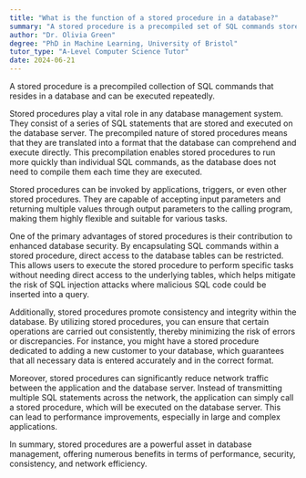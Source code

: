 ```yaml
---
title: "What is the function of a stored procedure in a database?"
summary: "A stored procedure is a precompiled set of SQL commands stored in a database that can be executed repeatedly."
author: "Dr. Olivia Green"
degree: "PhD in Machine Learning, University of Bristol"
tutor_type: "A-Level Computer Science Tutor"
date: 2024-06-21
---
```


A stored procedure is a precompiled collection of SQL commands that resides in a database and can be executed repeatedly.

Stored procedures play a vital role in any database management system. They consist of a series of SQL statements that are stored and executed on the database server. The precompiled nature of stored procedures means that they are translated into a format that the database can comprehend and execute directly. This precompilation enables stored procedures to run more quickly than individual SQL commands, as the database does not need to compile them each time they are executed.

Stored procedures can be invoked by applications, triggers, or even other stored procedures. They are capable of accepting input parameters and returning multiple values through output parameters to the calling program, making them highly flexible and suitable for various tasks.

One of the primary advantages of stored procedures is their contribution to enhanced database security. By encapsulating SQL commands within a stored procedure, direct access to the database tables can be restricted. This allows users to execute the stored procedure to perform specific tasks without needing direct access to the underlying tables, which helps mitigate the risk of SQL injection attacks where malicious SQL code could be inserted into a query.

Additionally, stored procedures promote consistency and integrity within the database. By utilizing stored procedures, you can ensure that certain operations are carried out consistently, thereby minimizing the risk of errors or discrepancies. For instance, you might have a stored procedure dedicated to adding a new customer to your database, which guarantees that all necessary data is entered accurately and in the correct format.

Moreover, stored procedures can significantly reduce network traffic between the application and the database server. Instead of transmitting multiple SQL statements across the network, the application can simply call a stored procedure, which will be executed on the database server. This can lead to performance improvements, especially in large and complex applications.

In summary, stored procedures are a powerful asset in database management, offering numerous benefits in terms of performance, security, consistency, and network efficiency.
    